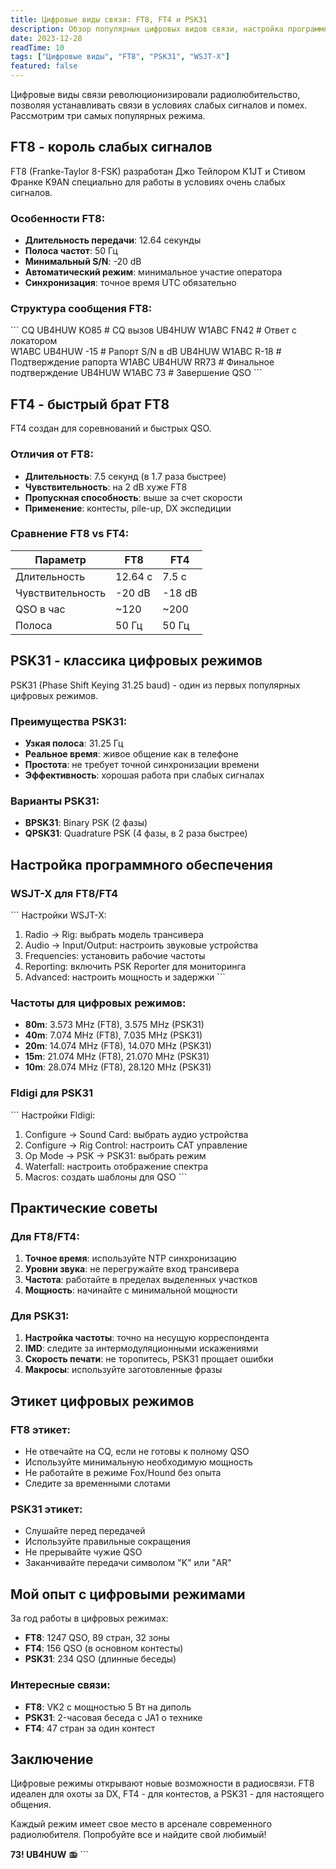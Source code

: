 ```yaml
---
title: Цифровые виды связи: FT8, FT4 и PSK31
description: Обзор популярных цифровых видов связи, настройка программного обеспечения и первые QSO.
date: 2023-12-28
readTime: 10
tags: ["Цифровые виды", "FT8", "PSK31", "WSJT-X"]
featured: false
---
```

Цифровые виды связи революционизировали радиолюбительство, позволяя устанавливать связи в условиях слабых сигналов и помех. Рассмотрим три самых популярных режима.

## FT8 - король слабых сигналов

FT8 (Franke-Taylor 8-FSK) разработан Джо Тейлором K1JT и Стивом Франке K9AN специально для работы в условиях очень слабых сигналов.

### Особенности FT8:
- **Длительность передачи**: 12.64 секунды
- **Полоса частот**: 50 Гц
- **Минимальный S/N**: -20 dB
- **Автоматический режим**: минимальное участие оператора
- **Синхронизация**: точное время UTC обязательно

### Структура сообщения FT8:
\`\`\`
CQ UB4HUW KO85        # CQ вызов
UB4HUW W1ABC FN42     # Ответ с локатором  
W1ABC UB4HUW -15      # Рапорт S/N в dB
UB4HUW W1ABC R-18     # Подтверждение рапорта
W1ABC UB4HUW RR73     # Финальное подтверждение
UB4HUW W1ABC 73       # Завершение QSO
\`\`\`

## FT4 - быстрый брат FT8

FT4 создан для соревнований и быстрых QSO.

### Отличия от FT8:
- **Длительность**: 7.5 секунд (в 1.7 раза быстрее)
- **Чувствительность**: на 2 dB хуже FT8
- **Пропускная способность**: выше за счет скорости
- **Применение**: контесты, pile-up, DX экспедиции

### Сравнение FT8 vs FT4:
| Параметр | FT8 | FT4 |
|----------|-----|-----|
| Длительность | 12.64 с | 7.5 с |
| Чувствительность | -20 dB | -18 dB |
| QSO в час | ~120 | ~200 |
| Полоса | 50 Гц | 50 Гц |

## PSK31 - классика цифровых режимов

PSK31 (Phase Shift Keying 31.25 baud) - один из первых популярных цифровых режимов.

### Преимущества PSK31:
- **Узкая полоса**: 31.25 Гц
- **Реальное время**: живое общение как в телефоне
- **Простота**: не требует точной синхронизации времени
- **Эффективность**: хорошая работа при слабых сигналах

### Варианты PSK31:
- **BPSK31**: Binary PSK (2 фазы)
- **QPSK31**: Quadrature PSK (4 фазы, в 2 раза быстрее)

## Настройка программного обеспечения

### WSJT-X для FT8/FT4

\`\`\`
Настройки WSJT-X:
1. Radio -> Rig: выбрать модель трансивера
2. Audio -> Input/Output: настроить звуковые устройства
3. Frequencies: установить рабочие частоты
4. Reporting: включить PSK Reporter для мониторинга
5. Advanced: настроить мощность и задержки
\`\`\`

### Частоты для цифровых режимов:
- **80m**: 3.573 MHz (FT8), 3.575 MHz (PSK31)
- **40m**: 7.074 MHz (FT8), 7.035 MHz (PSK31)  
- **20m**: 14.074 MHz (FT8), 14.070 MHz (PSK31)
- **15m**: 21.074 MHz (FT8), 21.070 MHz (PSK31)
- **10m**: 28.074 MHz (FT8), 28.120 MHz (PSK31)

### Fldigi для PSK31

\`\`\`
Настройки Fldigi:
1. Configure -> Sound Card: выбрать аудио устройства
2. Configure -> Rig Control: настроить CAT управление
3. Op Mode -> PSK -> PSK31: выбрать режим
4. Waterfall: настроить отображение спектра
5. Macros: создать шаблоны для QSO
\`\`\`

## Практические советы

### Для FT8/FT4:
1. **Точное время**: используйте NTP синхронизацию
2. **Уровни звука**: не перегружайте вход трансивера
3. **Частота**: работайте в пределах выделенных участков
4. **Мощность**: начинайте с минимальной мощности

### Для PSK31:
1. **Настройка частоты**: точно на несущую корреспондента
2. **IMD**: следите за интермодуляционными искажениями
3. **Скорость печати**: не торопитесь, PSK31 прощает ошибки
4. **Макросы**: используйте заготовленные фразы

## Этикет цифровых режимов

### FT8 этикет:
- Не отвечайте на CQ, если не готовы к полному QSO
- Используйте минимальную необходимую мощность
- Не работайте в режиме Fox/Hound без опыта
- Следите за временными слотами

### PSK31 этикет:
- Слушайте перед передачей
- Используйте правильные сокращения
- Не прерывайте чужие QSO
- Заканчивайте передачи символом "K" или "AR"

## Мой опыт с цифровыми режимами

За год работы в цифровых режимах:
- **FT8**: 1247 QSO, 89 стран, 32 зоны
- **FT4**: 156 QSO (в основном контесты)
- **PSK31**: 234 QSO (длинные беседы)

### Интересные связи:
- **FT8**: VK2 с мощностью 5 Вт на диполь
- **PSK31**: 2-часовая беседа с JA1 о технике
- **FT4**: 47 стран за один контест

## Заключение

Цифровые режимы открывают новые возможности в радиосвязи. FT8 идеален для охоты за DX, FT4 - для контестов, а PSK31 - для настоящего общения.

Каждый режим имеет свое место в арсенале современного радиолюбителя. Попробуйте все и найдите свой любимый!

**73! UB4HUW** 📻
\`\`\`
